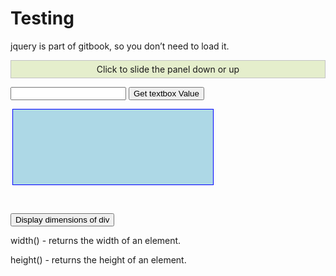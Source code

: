# Testing

jquery is part of gitbook, so you don't need to load it.



<script> 
$(document).ready(function(){
    $("#flip").click(function(){
        $("#panel").slideToggle("slow");
    });
});
</script>

<style> 
#panel, #flip {
    padding: 5px;
    text-align: center;
    background-color: #e5eecc;
    border: solid 1px #c3c3c3;
}

#panel {
    padding: 50px;
    display: none;
}
</style>

 
<div id="flip">Click to slide the panel down or up</div>
<div id="panel">Hello world!</div>













<script>
$(document).ready(function(){
    $("button").click(function(){
        var txt = "";
        txt += "Width of div: " + $("#div1").width() + "</br>";
        txt += "Height of div: " + $("#div1").height();
        $("#div1").html(txt);
    });
});
</script>

<input type="text" id="txtval" />
<input type="button" value="Get textbox Value" id="btnval" />





<script>
$(document).ready(function(){
		$('#btnval').click(function(){
			$val=$('#txtval').val();
			alert($val);
		});
	});
</script>
<style>
#div1 {
    height: 100px;
    width: 300px;
    padding: 10px;
    margin: 3px;
    border: 1px solid blue;
    background-color: lightblue;
}
</style>

<div id="div1"></div>
<br>

<button>Display dimensions of div</button>

<p>width() - returns the width of an element.</p>
<p>height() - returns the height of an element.</p>


